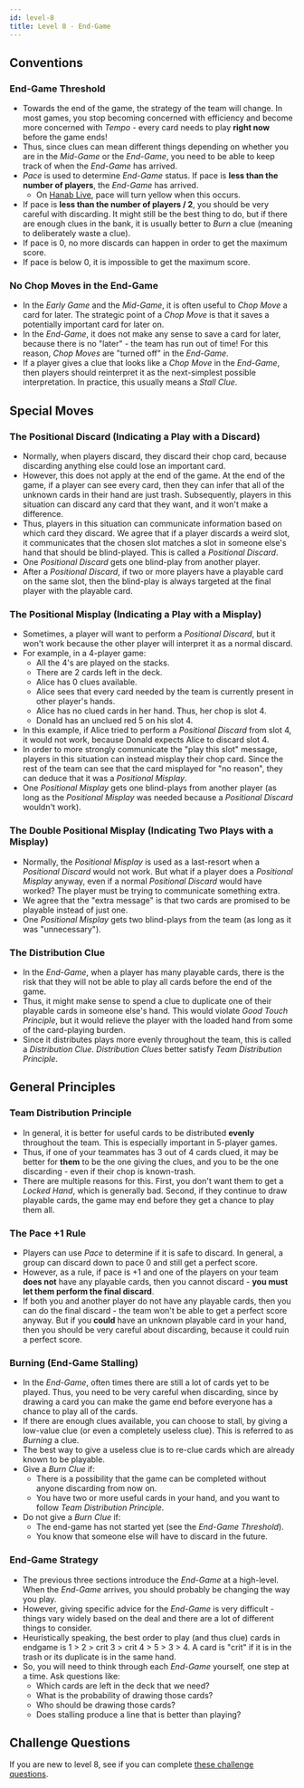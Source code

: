 ```yaml
---
id: level-8
title: Level 8 - End-Game
---
```


## Conventions

### End-Game Threshold

- Towards the end of the game, the strategy of the team will change. In most games, you stop becoming concerned with efficiency and become more concerned with _Tempo_ - every card needs to play **right now** before the game ends!
- Thus, since clues can mean different things depending on whether you are in the _Mid-Game_ or the _End-Game_, you need to be able to keep track of when the _End-Game_ has arrived.
- _Pace_ is used to determine _End-Game_ status. If pace is **less than the number of players**, the _End-Game_ has arrived.
  - On [Hanab Live](https://hanab.live), pace will turn yellow when this occurs.
- If pace is **less than the number of players / 2**, you should be very careful with discarding. It might still be the best thing to do, but if there are enough clues in the bank, it is usually better to _Burn_ a clue (meaning to deliberately waste a clue).
- If pace is 0, no more discards can happen in order to get the maximum score.
- If pace is below 0, it is impossible to get the maximum score.

### No Chop Moves in the End-Game

- In the _Early Game_ and the _Mid-Game_, it is often useful to _Chop Move_ a card for later. The strategic point of a _Chop Move_ is that it saves a potentially important card for later on.
- In the _End-Game_, it does not make any sense to save a card for later, because there is no "later" - the team has run out of time! For this reason, _Chop Moves_ are "turned off" in the _End-Game_.
- If a player gives a clue that looks like a _Chop Move_ in the _End-Game_, then players should reinterpret it as the next-simplest possible interpretation. In practice, this usually means a _Stall Clue_.

## Special Moves

### The Positional Discard (Indicating a Play with a Discard)

- Normally, when players discard, they discard their chop card, because discarding anything else could lose an important card.
- However, this does not apply at the end of the game. At the end of the game, if a player can see every card, then they can infer that all of the unknown cards in their hand are just trash. Subsequently, players in this situation can discard any card that they want, and it won't make a difference.
- Thus, players in this situation can communicate information based on which card they discard. We agree that if a player discards a weird slot, it communicates that the chosen slot matches a slot in someone else's hand that should be blind-played. This is called a _Positional Discard_.
- One _Positional Discard_ gets one blind-play from another player.
- After a _Positional Discard_, if two or more players have a playable card on the same slot, then the blind-play is always targeted at the final player with the playable card.

### The Positional Misplay (Indicating a Play with a Misplay)

- Sometimes, a player will want to perform a _Positional Discard_, but it won't work because the other player will interpret it as a normal discard.
- For example, in a 4-player game:
  - All the 4's are played on the stacks.
  - There are 2 cards left in the deck.
  - Alice has 0 clues available.
  - Alice sees that every card needed by the team is currently present in other player's hands.
  - Alice has no clued cards in her hand. Thus, her chop is slot 4.
  - Donald has an unclued red 5 on his slot 4.
- In this example, if Alice tried to perform a _Positional Discard_ from slot 4, it would not work, because Donald expects Alice to discard slot 4.
- In order to more strongly communicate the "play this slot" message, players in this situation can instead misplay their chop card. Since the rest of the team can see that the card misplayed for "no reason", they can deduce that it was a _Positional Misplay_.
- One _Positional Misplay_ gets one blind-plays from another player (as long as the _Positional Misplay_ was needed because a _Positional Discard_ wouldn't work).

### The Double Positional Misplay (Indicating Two Plays with a Misplay)

- Normally, the _Positional Misplay_ is used as a last-resort when a _Positional Discard_ would not work. But what if a player does a _Positional Misplay_ anyway, even if a normal _Positional Discard_ would have worked? The player must be trying to communicate something extra.
- We agree that the "extra message" is that two cards are promised to be playable instead of just one.
- One _Positional Misplay_ gets two blind-plays from the team (as long as it was "unnecessary").

### The Distribution Clue

- In the _End-Game_, when a player has many playable cards, there is the risk that they will not be able to play all cards before the end of the game.
- Thus, it might make sense to spend a clue to duplicate one of their playable cards in someone else's hand. This would violate _Good Touch Principle_, but it would relieve the player with the loaded hand from some of the card-playing burden.
- Since it distributes plays more evenly throughout the team, this is called a _Distribution Clue_. _Distribution Clues_ better satisfy _Team Distribution Principle_.

## General Principles

### Team Distribution Principle

- In general, it is better for useful cards to be distributed **evenly** throughout the team. This is especially important in 5-player games.
- Thus, if one of your teammates has 3 out of 4 cards clued, it may be better for **them** to be the one giving the clues, and you to be the one discarding - even if their chop is known-trash.
- There are multiple reasons for this. First, you don't want them to get a _Locked Hand_, which is generally bad. Second, if they continue to draw playable cards, the game may end before they get a chance to play them all.

### The Pace +1 Rule

- Players can use _Pace_ to determine if it is safe to discard. In general, a group can discard down to pace 0 and still get a perfect score.
- However, as a rule, if pace is +1 and one of the players on your team **does not** have any playable cards, then you cannot discard - **you must let them perform the final discard**.
- If both you and another player do not have any playable cards, then you can do the final discard - the team won't be able to get a perfect score anyway. But if you **could** have an unknown playable card in your hand, then you should be very careful about discarding, because it could ruin a perfect score.

### Burning (End-Game Stalling)

- In the _End-Game_, often times there are still a lot of cards yet to be played. Thus, you need to be very careful when discarding, since by drawing a card you can make the game end before everyone has a chance to play all of the cards.
- If there are enough clues available, you can choose to stall, by giving a low-value clue (or even a completely useless clue). This is referred to as _Burning_ a clue.
- The best way to give a useless clue is to re-clue cards which are already known to be playable.
- Give a _Burn Clue_ if:
  - There is a possibility that the game can be completed without anyone discarding from now on.
  - You have two or more useful cards in your hand, and you want to follow _Team Distribution Principle_.
- Do not give a _Burn Clue_ if:
  - The end-game has not started yet (see the _End-Game Threshold_).
  - You know that someone else will have to discard in the future.

### End-Game Strategy

- The previous three sections introduce the _End-Game_ at a high-level. When the _End-Game_ arrives, you should probably be changing the way you play.
- However, giving specific advice for the _End-Game_ is very difficult - things vary widely based on the deal and there are a lot of different things to consider.
- Heuristically speaking, the best order to play (and thus clue) cards in endgame is 1 > 2 > crit 3 > crit 4 > 5 > 3 > 4.  A card is "crit" if it is in the trash or its duplicate is in the same hand.
- So, you will need to think through each _End-Game_ yourself, one step at a time. Ask questions like:
  - Which cards are left in the deck that we need?
  - What is the probability of drawing those cards?
  - Who should be drawing those cards?
  - Does stalling produce a line that is better than playing?

## Challenge Questions

If you are new to level 8, see if you can complete [these challenge questions](challenge-questions/level-8.mdx).
